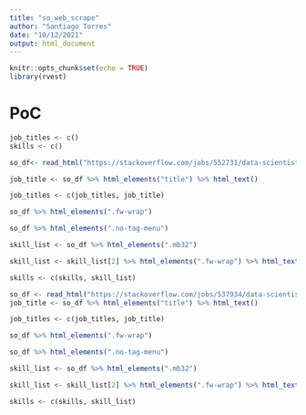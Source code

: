 ```yaml
---
title: "so_web_scrape"
author: "Santiago Torres"
date: "10/12/2021"
output: html_document
---
```


```r
knitr::opts_chunk$set(echo = TRUE)
library(rvest)
```

# PoC

```r
job_titles <- c()
skills <- c()
```


```r
so_df<- read_html("https://stackoverflow.com/jobs/552731/data-scientist-jpmorgan-chase-bank-na")

job_title <- so_df %>% html_elements("title") %>% html_text()

job_titles <- c(job_titles, job_title)

so_df %>% html_elements(".fw-wrap")

so_df %>% html_elements(".no-tag-menu")

skill_list <- so_df %>% html_elements(".mb32")

skill_list <- skill_list[2] %>% html_elements(".fw-wrap") %>% html_text()

skills <- c(skills, skill_list)
```


```r
so_df <- read_html("https://stackoverflow.com/jobs/537934/data-scientist-performance-media-horizon-media")
job_title <- so_df %>% html_elements("title") %>% html_text()

job_titles <- c(job_titles, job_title)

so_df %>% html_elements(".fw-wrap")

so_df %>% html_elements(".no-tag-menu")

skill_list <- so_df %>% html_elements(".mb32")

skill_list <- skill_list[2] %>% html_elements(".fw-wrap") %>% html_text()

skills <- c(skills, skill_list)
```